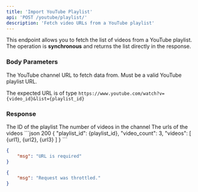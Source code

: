 ```yaml
---
title: 'Import YouTube Playlist'
api: 'POST /youtube/playlist/'
description: 'Fetch video URLs from a YouTube playlist'
---
```


This endpoint allows you to fetch the list of videos from a YouTube playlist. The operation is **synchronous** and returns the list directly in the response.

### Body Parameters

<ParamField body="url" type="string" required>
The YouTube channel URL to fetch data from. Must be a valid YouTube playlist URL. 

The expected URL is of type `https://www.youtube.com/watch?v={video_id}&list={playlist_id}`
</ParamField>

### Response

<ResponseField name="playlist_id" type="string">
The ID of the playlist
</ResponseField>

<ResponseField name="video_count" type="int">
The number of videos in the channel
</ResponseField>

<ResponseField name="videos" type="list">
The urls of the videos
</ResponseField>

<ResponseExample>
```json 200
{
    "playlist_id": {playlist_id},
    "video_count": 3,
    "videos": [
        {url1},
        {url2},
        {url3}
    ]
}
```

```json 400
{
    "msg": "URL is required"
}
```

```json 429
{
    "msg": "Request was throttled."
}
```
</ResponseExample>
